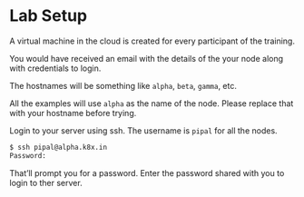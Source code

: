 # Lab Setup

A virtual machine in the cloud is created for every participant of the training.

You would have received an email with the details of the your node along with credentials to login.

The hostnames will be something like `alpha`, `beta`, `gamma`, etc.

::: {.callout-note}
All the examples will use `alpha` as the name of the node. Please replace that with your hostname before trying.
:::

Login to your server using ssh. The username is `pipal` for all the nodes.

```bash
$ ssh pipal@alpha.k8x.in
Password:
```

That'll prompt you for a password. Enter the password shared with you to login to ther server.

